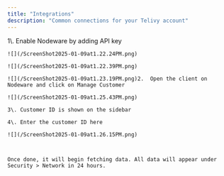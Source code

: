 ```yaml
---
title: "Integrations"
description: "Common connections for your Telivy account"
---
```


<AccordionGroup>
  <Accordion title="Nodeware">
    1\. Enable Nodeware by adding API key

    ![](/ScreenShot2025-01-09at1.22.24PM.png)

    ![](/ScreenShot2025-01-09at1.22.39PM.png)

    ![](/ScreenShot2025-01-09at1.23.19PM.png)2.  Open the client on Nodeware and click on Manage Customer

    ![](/ScreenShot2025-01-09at1.25.43PM.png)

    3\. Customer ID is shown on the sidebar

    4\. Enter the customer ID here

    ![](/ScreenShot2025-01-09at1.26.15PM.png)



    Once done, it will begin fetching data. All data will appear under Security > Network in 24 hours.
  </Accordion>
</AccordionGroup>